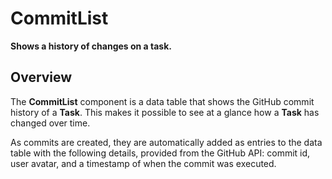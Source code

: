 
<Meta title="Commits/List/Intro" />

# CommitList

**Shows a history of changes on a task.**

## Overview

The **CommitList** component is a data table that shows the GitHub commit
history of a **Task**. This makes it possible to see at a glance how a **Task**
has changed over time.

As commits are created, they are automatically added as entries to the data
table with the following details, provided from the GitHub API: commit id, user
avatar, and a timestamp of when the commit was executed.

<Story id="commits-list-component--component" />
